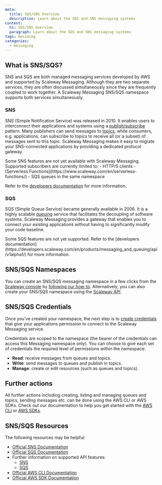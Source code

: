 ```yaml
---
meta:
  title: SQS/SNS Overview
  description: Learn about the SQS and SNS messaging systems
content:
  h1: SQS/SNS Overview
  paragraph: Learn about the SQS and SNS messaging systems
tags: messaing
categories: 
  - messaging
---
```


## What is SNS/SQS?

SNS and SQS are both managed messaging services developed by AWS and supported by Scaleway Messaging. Although they are two separate services, they are often discussed simultaneously since they are frequently coupled to work together. A Scaleway Messaging SNS/SQS namespace supports both services simultaneously.

### SNS

SNS (Simple Notification Service) was released in 2010. It enables users to interconnect their applications and systems using a [publish/subscribe](/compute/messaging/concepts/#publishsubscribe) pattern. Many publishers can send messages to [topics](/compute/messaging/concepts/#topicexchange), while consumers, e.g. applications, can subscribe to topics to receive all (or a subset) of messages sent to this topic. Scaleway Messaging makes it easy to migrate your SNS-connected applications by providing a dedicated protocol gateway. 

<Message type="note">
  Some SNS features are not yet available with Scaleway Messaging. Supported subscribers are currently limited to:
    - HTTP/S clients
    - [Serverless Functions](https://www.scaleway.com/en/serverless-functions/)
    - SQS queues in the same namespace

  Refer to the [developers documentation](https://developers.scaleway.com/en/products/messaging_and_queuing/api/v1alpha1/) for more information.
</Message>

### SQS

SQS (Simple Queue Service) became generally available in 2006. It is a highly scalable [queuing](/compute/messaging/concepts/#queuing) service that facilitates the decoupling of software systems. Scaleway Messaging provides a gateway that enables you to connect your existing applications without having to significantly modify your code baseline.

<Message type="note">
  Some SQS features are not yet supported. Refer to the [developers documentation](https://developers.scaleway.com/en/products/messaging_and_queuing/api/v1alpha1/) for more information.
</Message>

## SNS/SQS Namespaces

You can create an SNS/SQS messaging namespace in a few clicks from the [Scaleway console](https://console.scaleway.com) by [following our how-to](/compute/messaging/how-to/create-namespace). Alternatively, you can also create your SNS/SQS namespace using the [Scaleway API](https://developers.scaleway.com/en/).

## SNS/SQS Credentials

Once you've created your namespace, the next step is to [create credentials](/compute/messaging/how-to/create-credentials) that give your applications permission to connect to the Scaleway Messaging service.

Credentials are scoped to the namespace (the bearer of the credentials can access this Messaging namespace only). You can choose to give each set of credentials the required level of permissions within the namespace:

  - **Read**: receive messages from queues and topics.
  - **Write**: send messages to queues and publish in topics.
  - **Manage**: create or edit resources (such as queues and topics).

## Further actions

All further actions including creating, listing and managing queues and topics, sending messages etc. can be done using the AWS CLI or AWS SDKs. Check out our documentation to help you get started with the [AWS CLI](/compute/messaging/api-cli/connect-aws-cli/) or [AWS SDKs](/compute/messaging/api-cli/python-node-sqs/).

## SNS/SQS Resources

The following resources may be helpful:

  - [Official SNS Documentation](https://docs.aws.amazon.com/sns/latest/dg/welcome.html)
  - [Official SQS Documentation](https://docs.aws.amazon.com/sqs/index.html) 
  - Further information on supported API features:
    - [SNS](https://developers.scaleway.com/en/products/messaging_and_queuing/api/v1alpha1/#sns-api-support-actions)
    - [SQS](https://developers.scaleway.com/en/products/messaging_and_queuing/api/v1alpha1/#sqs-api-support-actions)
  - [Official AWS CLI Documentation](https://aws.amazon.com/cli/)
  - [Official AWS SDK Documentation](https://aws.amazon.com/developer/tools/)